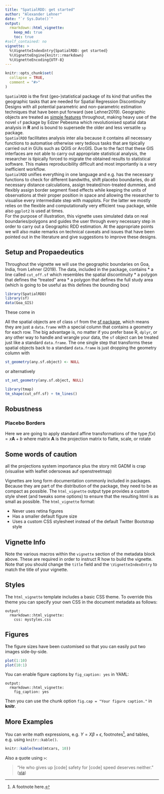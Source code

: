 ```yaml
---
title: "SpatialRDD: get started"
author: "Alexander Lehner"
date: "`r Sys.Date()`"
output: 
  rmarkdown::html_vignette:
    keep_md: true 
    toc: true
#self_contained: no
vignette: >
  %\VignetteIndexEntry{SpatialRDD: get started}
  %\VignetteEngine{knitr::rmarkdown}
  %\VignetteEncoding{UTF-8}
---
```


```r
knitr::opts_chunk$set(
  collapse = TRUE,
  comment = "#>"
)
```

`SpatialRDD` is the first (geo-)statistical package of its kind that unifies the geographic tasks that are needed for Spatial Regression Discontinuity Designs with all potential parametric and non-parametric estimation techniques that have been put forward (see Lehner2019). Geographic objects are treated as [simple features](https://en.wikipedia.org/wiki/Simple_Features) throughout, making heavy use of the novel `sf` package by Edzer Pebesma which revolutionised spatial data analysis in **R** and is bound to supersede the older and less versatile `sp` package.  
`SpatialRDD` facilitates analysis inter alia because it contains all necessary functions to automatise otherwise very tedious tasks that are tipically carried out in GUIs such as QGIS or ArcGIS. Due to the fact that these GIS interfaces are not able to carry out appropriate statistical analysis, the researcher is tipically forced to migrate the obtained results to statistical software. This makes reproducibility difficult and most importantly is a very inefficient workflow.  
`SpatialRDD` unifies everything in one language and e.g. has the necessary functions to check for different bandwiths, shift placebo boundaries, do all necessary distance calculations, assign treated/non-treated dummies, and flexibly assign border segment fixed effects while keeping the units of observations at their proper position in space and allowing the researcher to visualise every intermediate step with mapplots. For the latter we mostly relies on the flexible and computationally very efficient `tmap` package, while also `ggplot2` is used at times.  
For the purpose of illustration, this vignette uses simulated data on real boundaries/polygons and guides the user through every necessary step in order to carry out a Geographic RDD estimation. At the appropriate points we will also make remarks on technical caveats and issues that have been pointed out in the literature and give suggestions to improve these designs.

## Setup and Propaedeutics

Throughout the vignette we will use the geographic boundaries on Goa, India, from Lehner (2019). The data, included in the package, contains
* a line called `cut_off.sf` which resembles the spatial discontinuity
* a polygon that defines the "treated" area
* a polygon that defines the full study area (which is going to be useful as this defines the bounding box)

```r
library(SpatialRDD)
library(sf)
data(Goa_GIS)

```

These come in 

All the spatial objects are of class `sf` from the [sf package](https://CRAN.R-project.org/package=sf), which means they are just a `data.frame` with a special column that contains a geometry for each row. The big advantage is, no matter if you prefer base R, `dplyr`, or any other way to handle and wrangle your data, the `sf` object can be treated just like a standard `data.frame`. The one single step that transforms these spatial objects back to a standard `data.frame` is just dropping the geometry column with
```r
st_geometry(any.sf.object) <- NULL
```
or alternatively
```r
st_set_geometry(any.sf.object, NULL)
```


```r
library(tmap)
tm_shape(cut_off.sf) + tm_lines()
```


## Robustness

### Placebo Borders

Here we are going to apply standard affine transformations of the type $f(x) = x\mathbf{A}+b$ where matrix $\mathbf{A}$ is the projection matrix to flatte, scale, or rotate


## Some words of caution

all the projections system importance plus the story mit GADM is crap (visualise with leaflet odersowas auf openstreetmap)



Vignettes are long form documentation commonly included in packages. Because they are part of the distribution of the package, they need to be as compact as possible. The `html_vignette` output type provides a custom style sheet (and tweaks some options) to ensure that the resulting html is as small as possible. The `html_vignette` format:

- Never uses retina figures
- Has a smaller default figure size
- Uses a custom CSS stylesheet instead of the default Twitter Bootstrap style

## Vignette Info

Note the various macros within the `vignette` section of the metadata block above. These are required in order to instruct R how to build the vignette. Note that you should change the `title` field and the `\VignetteIndexEntry` to match the title of your vignette.

## Styles

The `html_vignette` template includes a basic CSS theme. To override this theme you can specify your own CSS in the document metadata as follows:

    output: 
      rmarkdown::html_vignette:
        css: mystyles.css

## Figures

The figure sizes have been customised so that you can easily put two images side-by-side. 

```r
plot(1:10)
plot(10:1)
```

You can enable figure captions by `fig_caption: yes` in YAML:

    output:
      rmarkdown::html_vignette:
        fig_caption: yes

Then you can use the chunk option `fig.cap = "Your figure caption."` in **knitr**.

## More Examples

You can write math expressions, e.g. $Y = X\beta + \epsilon$, footnotes^[A footnote here.], and tables, e.g. using `knitr::kable()`.

```r
knitr::kable(head(mtcars, 10))
```

Also a quote using `>`:

> "He who gives up [code] safety for [code] speed deserves neither."
([via](https://twitter.com/hadleywickham/status/504368538874703872))
